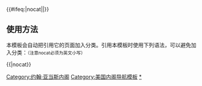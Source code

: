 {{Navbox
|name = 約翰·亞當斯內閣
|title = [[美国总统]][[约翰·亚当斯]][[美国总统内阁列表|内阁]]（1797年-1801年）
|image = [[File:John Trumbull - John Adams - Google Art Project.jpg|100px|约翰·亚当斯，第二任美国总统。]]

|group1 =[[美国副总统|副总统]]
|list1=[[托马斯·杰斐逊]]（1797年-1801年）

|group2=[[美国国务卿|国务卿]]
|list2=[[蒂莫西·皮克林]]（1797年-1800年）- [[约翰·马歇尔]]（1800年-1801年）

|group3=[[美国财政部长|财政部长]]
|list3=[[小奥利弗·沃尔科特]]（1797年-1801年）- [[塞缪尔·德克斯特]]（1801年）

|group4=[[美国战争部长|战争部长]]
|list4=[[詹姆斯·麦克亨利]]（1796年-1800年）- [[塞缪尔·德克斯特]]（1800年-1801年）

|group5=[[美国司法部长|司法部长]]
|list5=[[查尔斯·李]]（1797年-1801年）

|group7=[[美国海军部长|海军部长]]
|list7=[[本杰明·斯托德特]]（1798年-1801年）

}}<includeonly>{{#ifeq:{{{1}}}|nocat||[[Category:约翰·亚当斯内阁]]}}</includeonly><noinclude>

== 使用方法 ==
本模板会自动把引用它的页面加入分类。引用本模板时使用下列语法，可以避免加入分类：<small>（注意nocat必须为英文小写）</small>
 
<nowiki>{{</nowiki>{{PAGENAME}}<nowiki>|nocat}}</nowiki>

[[Category:美国内阁导航模板]]
[[Category:约翰·亚当斯内阁|*]]
</noinclude>